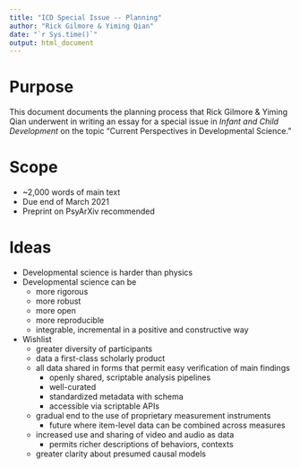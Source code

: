 ```yaml
---
title: "ICD Special Issue -- Planning"
author: "Rick Gilmore & Yiming Qian"
date: "`r Sys.time()`"
output: html_document
---
```


# Purpose

This document documents the planning process that Rick Gilmore & Yiming Qian underwent in writing an essay for a special issue in *Infant and Child Development* on the topic "Current Perspectives in Developmental Science."

# Scope

- ~2,000 words of main text
- Due end of March 2021
- Preprint on PsyArXiv recommended

# Ideas

- Developmental science is harder than physics
- Developmental science can be
  - more rigorous
  - more robust
  - more open
  - more reproducible
  - integrable, incremental in a positive and constructive way
- Wishlist
  - greater diversity of participants
  - data a first-class scholarly product
  - all data shared in forms that permit easy verification of main findings
    - openly shared, scriptable analysis pipelines
    - well-curated
    - standardized metadata with schema
    - accessible via scriptable APIs
  - gradual end to the use of proprietary measurement instruments
    - future where item-level data can be combined across measures
  - increased use and sharing of video and audio as data
    - permits richer descriptions of behaviors, contexts
  - greater clarity about presumed causal models